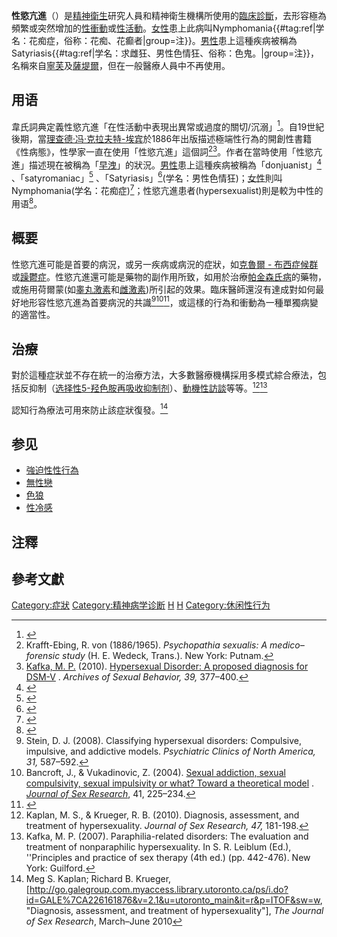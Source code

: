 {{Expert|time=2015-12-14T03:39:45+00:00}}
{{Expand |time=2010-06-02T18:58:45+00:00 }}
{{Medical}}
{{DiseaseDisorder infobox |
  Name        = 性慾亢進 |
  ICD10       = {{ICD10|F|52|7|f|50}} |
  ICD9        = {{ICD9|302.89}} |
}}

'''性慾亢進'''（{{lang-en|Hypersexuality}}）是[[精神衛生|精神衛生]]研究人員和精神衛生機構所使用的[[诊断|臨床診斷]]，去形容極為頻繁或突然增加的[[性衝動|性衝動]]或[[性活動|性活動]]。[[女性|女性]]患上此病叫Nymphomania{{#tag:ref|学名：花痴症，俗称：花痴、花癫者{{r|nownews}}{{r|zgxkx201103}}|group=注}}{{r|zgxkx201103}}。[[男性|男性]]患上這種疾病被稱為Satyriasis{{#tag:ref|学名：求雌狂、男性色情狂、俗称：色鬼。{{r|zgxkx201103}}|group=注}}，名稱來自[[寧芙|寧芙]]及[[薩堤爾|薩堤爾]]{{r|zgxkx201103}}，但在一般醫療人員中不再使用。

==用语==
韋氏詞典定義性慾亢進「在性活動中表現出異常或過度的關切/沉溺」<ref>{{cite web|url=http://www.merriam-webster.com/dictionary/hypersexual|title=Hypersexual – Definition of hypersexual by Merriam-Webster|work=merriam-webster.com|access-date=2016-08-18|archive-date=2019-05-24|archive-url=https://web.archive.org/web/20190524071920/https://www.merriam-webster.com/dictionary/hypersexual|dead-url=no}}</ref>。自19世紀後期，當[[理查德·冯·克拉夫特-埃宾|理查德·冯·克拉夫特-埃宾]]於1886年出版描述極端性行為的開創性書籍《性病態》，性學家一直在使用「性慾亢進」這個詞<ref>Krafft-Ebing, R. von (1886/1965). ''Psychopathia sexualis: A medico–forensic study'' (H. E. Wedeck, Trans.). New York: Putnam.</ref><ref name=Kafka2010>[[Martin_Kafka|Kafka, M. P.]] (2010). [http://www.dsm5.org/Documents/Sex%20and%20GID%20Lit%20Reviews/Paraphilias/KAFKAHD.pdf Hypersexual Disorder: A proposed diagnosis for DSM-V] {{Wayback|url=http://www.dsm5.org/Documents/Sex%20and%20GID%20Lit%20Reviews/Paraphilias/KAFKAHD.pdf |date=20120914110342 }}. ''Archives of Sexual Behavior, 39,'' 377–400.</ref>。作者在當時使用「性慾亢進」描述現在被稱為「[[早洩|早洩]]」的狀況。[[男性|男性]]患上這種疾病被稱為「donjuanist」<ref>{{cite book|last1=Sifuentes-Jáuregui|first1=B|title=Transvestism, Masculinity, and Latin American Literature: Genders Share Flesh|date=2002|page=207}}</ref> 、「satyromaniac」<ref>{{cite book|last1=Scruton|first1=Roger|title=Sexual Desire: A Philosophical Investigation|date=2015|page=168}}</ref> 、「Satyriasis」<ref>{{cite book|last1=Spooner|first1=Henry|title=American Journal of Urology and Sexology|date=1918|page=565}}</ref>(学名：男性色情狂)；[[女性|女性]]則叫Nymphomania(学名：花痴症)<ref>{{cite book|last1=Nemerof|first1=Charles|title=The Concise Corsini Encyclopedia of Psychology and Behavioral Science|date=2004|page=630}}</ref>；性慾亢進患者(hypersexualist)則是較为中性的用语<ref>{{Cite web |url=http://news.nationalpost.com/full-comment/jen-gerson-feel-free-to-opt-for-the-epidural-sans-guilt-new-moms |title=存档副本 |access-date=2016-08-18 |archive-date=2016-10-06 |archive-url=https://web.archive.org/web/20161006082622/http://news.nationalpost.com/full-comment/jen-gerson-feel-free-to-opt-for-the-epidural-sans-guilt-new-moms |dead-url=no }}</ref>。
==概要==
性慾亢進可能是首要的病況，或另一疾病或病況的症狀，如[[克魯爾-布西症候群|克魯爾 - 布西症候群]]或[[躁鬱症|躁鬱症]]。性慾亢進還可能是藥物的副作用所致，如用於治療[[帕金森氏病|帕金森氏病]]的藥物，或施用荷爾蒙(如[[睾丸激素|睾丸激素]]和[[雌激素|雌激素]])所引起的效果。臨床醫師還沒有達成對如何最好地形容性慾亢進為首要病況的共識<ref>Stein, D. J. (2008). Classifying hypersexual disorders: Compulsive, impulsive, and addictive models. ''Psychiatric Clinics of North America, 31,'' 587–592.</ref><ref>Bancroft, J., & Vukadinovic, Z. (2004). [http://66.199.228.237/boundary/Sexual_Addiction/sexual_addiction_sexual_compulsivity_sexual_impulsivity_or_what_toward_a_theoretical_model.pdf Sexual addiction, sexual compulsivity, sexual impulsivity or what? Toward a theoretical model] {{webarchive|url=https://web.archive.org/web/20141205020328/http://66.199.228.237/boundary/Sexual_Addiction/sexual_addiction_sexual_compulsivity_sexual_impulsivity_or_what_toward_a_theoretical_model.pdf |date=2014-12-05 }}. ''[[Journal_of_Sex_Research|Journal of Sex Research]]'', 41, 225–234.</ref><ref>
{{cite journal
 |author       = Coleman, E.
 |authorlink   = Eli Coleman
 |date         = July 1986
 |title        = Sexual Compulsion vs. Sexual Addiction: The Debate Continues
 |journal      = [[SIECUS_Report|SIECUS Report]]
 |volume       = 14
 |issue        = 6
 |pages        = 7–11
 |location     = 
 |publisher    = ProQuest Academic Research Library
 |accessdate   = 2012-10-15
 |url          = http://www.siecus.org/_data/global/images/14-6.pdf
 |archive-url  = https://web.archive.org/web/20170809210506/http://www.siecus.org/_data/global/images/14-6.pdf
 |archive-date = 2017-08-09
 |dead-url     = yes
}}
</ref>，或這樣的行為和衝動為一種單獨病變的適當性。
==治療==
對於這種症狀並不存在統一的治療方法，大多數醫療機構採用多模式綜合療法，包括反抑制（[[选择性5-羟色胺再吸收抑制剂|选择性5-羟色胺再吸收抑制剂]]）、[[動機性訪談|動機性訪談]]等等。<ref name=Kaplan2010>Kaplan, M. S., & Krueger, R. B. (2010). Diagnosis, assessment, and treatment of hypersexuality. ''Journal of Sex Research, 47,'' 181-198.</ref><ref name = Kafka2007>Kafka, M. P. (2007). Paraphilia-related disorders: The evaluation and treatment of nonparaphilic hypersexuality. In S. R. Leiblum (Ed.), ''Principles and practice of sex therapy (4th ed.) (pp. 442-476). New York: Guilford.</ref>

認知行為療法可用來防止該症狀復發。<ref>Meg S. Kaplan; Richard B. Krueger, [http://go.galegroup.com.myaccess.library.utoronto.ca/ps/i.do?id=GALE%7CA226161876&v=2.1&u=utoronto_main&it=r&p=ITOF&sw=w, "Diagnosis, assessment, and treatment of hypersexuality"], ''The Journal of Sex Research'', March–June 2010</ref>

== 参见 ==
* [[強迫性性行為|強迫性性行為]]
* [[無性戀|無性戀]]
* [[色狼|色狼]]
* [[性冷感|性冷感]]

== 注釋 ==
{{Reflist|group=注}}

==參考文獻==
{{reflist|refs=
<ref name=nownews>{{cite web|author=林保宏|title=德女罹患「性成癮症」　一天做10次狂歡猝死|url=http://www.nownews.com/2012/12/06/11622-2879649.htm|date=2012-12-06|publisher=NOWnews基日新聞網|accessdate=2012-12-13|archive-date=2012-12-09|archive-url=https://web.archive.org/web/20121209041624/http://www.nownews.com/2012/12/06/11622-2879649.htm|dead-url=no}}</ref>

<ref name=zgxkx201103>{{cite web|author=陶林|title=强迫性性行为的心理分析|url=http://www.zgxkx.org/xxl/nnxx/201103/276.html|publisher=中国性科学|accessdate=2012-05-02|archive-url=https://web.archive.org/web/20130417093717/http://www.zgxkx.org/xxl/nnxx/201103/276.html|archive-date=2013-04-17|dead-url=yes}}</ref>
}}

{{Authority control}}

{{性}}
[[Category:症狀|Category:症狀]]
[[Category:精神病学诊断|Category:精神病学诊断]]
[[Category:性功能障碍|H]]
[[Category:性兴奋|H]]
[[Category:休闲性行为|Category:休闲性行为]]